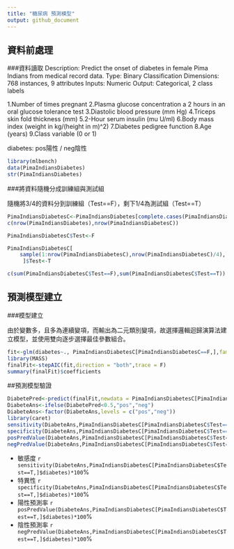 ```yaml
---
title: "糖尿病 預測模型"
output: github_document
---
```


## 資料前處理

###資料讀取
Description: Predict the onset of diabetes in female Pima Indians from medical record data.
Type: Binary Classification
Dimensions: 768 instances, 9 attributes
Inputs: Numeric
Output: Categorical, 2 class labels

1.Number of times pregnant
2.Plasma glucose concentration a 2 hours in an oral glucose tolerance test
3.Diastolic blood pressure (mm Hg)
4.Triceps skin fold thickness (mm)
5.2-Hour serum insulin (mu U/ml)
6.Body mass index (weight in kg/(height in m)^2)
7.Diabetes pedigree function
8.Age (years)
9.Class variable (0 or 1)

diabetes: pos陽性 / neg陰性

```r
library(mlbench)
data(PimaIndiansDiabetes) 
str(PimaIndiansDiabetes) 
```

###將資料隨機分成訓練組與測試組

隨機將3/4的資料分到訓練組（Test==F），剩下1/4為測試組（Test==T）

```r

PimaIndiansDiabetesC<-PimaIndiansDiabetes[complete.cases(PimaIndiansDiabetes),] 
c(nrow(PimaIndiansDiabetes),nrow(PimaIndiansDiabetesC))

PimaIndiansDiabetesC$Test<-F 

PimaIndiansDiabetesC[
    sample(1:nrow(PimaIndiansDiabetesC),nrow(PimaIndiansDiabetesC)/4),
     ]$Test<-T 

c(sum(PimaIndiansDiabetesC$Test==F),sum(PimaIndiansDiabetesC$Test==T))


```

## 預測模型建立

###模型建立

由於變數多，且多為連續變項，而輸出為二元類別變項，故選擇邏輯迴歸演算法建立模型，並使用雙向逐步選擇最佳參數組合。

```r
fit<-glm(diabetes~., PimaIndiansDiabetesC[PimaIndiansDiabetesC==F,],family="binomial")
library(MASS)
finalFit<-stepAIC(fit,direction = "both",trace = F)
summary(finalFit)$coefficients

```


##預測模型驗證

```r
DiabetePred<-predict(finalFit,newdata = PimaIndiansDiabetesC[PimaIndiansDiabetesC$Test==T,])
DiabeteAns<-ifelse(DiabetePred<0.5,"pos","neg") 
DiabeteAns<-factor(DiabeteAns,levels = c("pos","neg"))
library(caret)
sensitivity(DiabeteAns,PimaIndiansDiabetesC[PimaIndiansDiabetesC$Test==T,]$diabetes)
specificity(DiabeteAns,PimaIndiansDiabetesC[PimaIndiansDiabetesC$Test==T,]$diabetes)
posPredValue(DiabeteAns,PimaIndiansDiabetesC[PimaIndiansDiabetesC$Test==T,]$diabetes)
negPredValue(DiabeteAns,PimaIndiansDiabetesC[PimaIndiansDiabetesC$Test==T,]$diabetes)

```

- 敏感度 `r sensitivity(DiabeteAns,PimaIndiansDiabetesC[PimaIndiansDiabetesC$Test==T,]$diabetes)*100`%
- 特異性 `r specificity(DiabeteAns,PimaIndiansDiabetesC[PimaIndiansDiabetesC$Test==T,]$diabetes)*100`%
- 陽性預測率 `r posPredValue(DiabeteAns,PimaIndiansDiabetesC[PimaIndiansDiabetesC$Test==T,]$diabetes)*100`%
- 陰性預測率 `r negPredValue(DiabeteAns,PimaIndiansDiabetesC[PimaIndiansDiabetesC$Test==T,]$diabetes)*100`%

